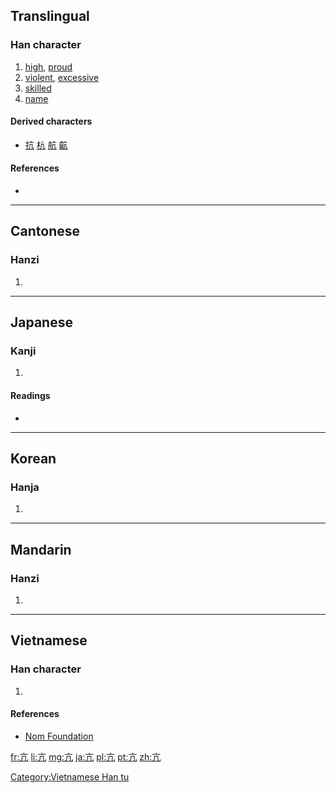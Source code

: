 ==Translingual==

===Han character===
{{Han char|rn=8|rad=亠|as=02|sn=4|four=00217|canj=YHN|ids=⿱亠几}}

# [[high]], [[proud]]
# [[violent]], [[excessive]]
# [[skilled]]
# [[name]]

====Derived characters====
* [[抗]] [[杭]] [[航]] [[䶳]]

====References====
* {{Han ref|kx=0088.040|dkj=00288|dj=0185.010|hdz=10280.010|uh=4EA2|ud=20130|bh=A4AE|bd=42158}}

----

==Cantonese==

===Hanzi===
{{yue-hanzi|jyut=[[gong1]], [[kong3]]|y=gong1, kong3}}

# {{defn|lang=yue|sort=亠02}}

----

==Japanese==

===Kanji===
{{ja-kanji|grade=|rs=亠02}}

# {{defn|lang=ja|sort=亠02}}

====Readings====
* {{ja-readings|on=[[こう]] (kō)|kun=[[たかぶる]] (takaburu)}}

----

==Korean==

===Hanja===
{{ko-hanja|hangeul=항|rv=hang|mr=hang}}

# {{defn|lang=ko|sort=亠02}}

----

==Mandarin==

===Hanzi===
{{cmn-hanzi|pin=[[gāng]] ([[gang1]]), [[kàng]] ([[kang4]])|wg=kang<sup>1</sup>, k'ang<sup>4</sup>}}

# {{defn|lang=cmn|sort=亠02}}

----

==Vietnamese==

===Han character===
{{vi-hantu|[[cang]], [[khảng]]|rs=亠02}}

# {{defn|lang=vi|sort=亠02}}

====References====
*[http://nomfoundation.org/common/nom_details.php?codepoint=4ea2 Nom Foundation]

[[Category:Vietnamese Han tu]]

[[fr:亢]]
[[li:亢]]
[[mg:亢]]
[[ja:亢]]
[[pl:亢]]
[[pt:亢]]
[[zh:亢]]